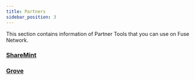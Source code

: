 ```yaml
---
title: Partners
sidebar_position: 3
---
```


This section contains information of Partner Tools that you can use on Fuse Network.

### [ShareMint](sharemint)

### [Grove](grove.mdx)
